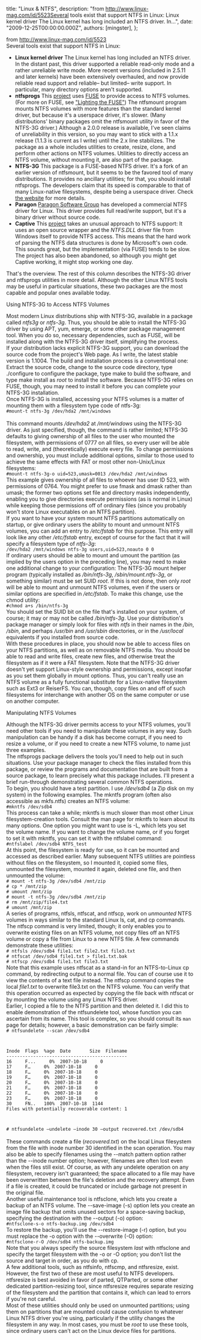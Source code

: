 
  title: "Linux & NTFS",
  description: "from http://www.linux-mag.com/id/5523Several tools exist that support NTFS in Linux: Linux kernel driver The Linux kernel has long included an NTFS driver. In...",
  date: "2009-12-25T00:00:00.000Z",
  authors: [mingster],
};

<p>from <a href="http://www.linux-mag.com/id/5523">http://www.linux-mag.com/id/5523</a><br />Several tools exist that support NTFS in Linux:</p>
<ul>
<li><b>Linux kernel driver</b> The Linux kernel has long included an NTFS driver. In the distant past, this driver supported a reliable read-only mode and a rather unreliable write mode. More recent versions (included in 2.5.11 and later kernels) have been extensively overhauled, and now provide reliable read support and reliable– but limited– write support. In particular, many directory options aren't supported.</li>
<li><b>ntfsprogs</b>  This <a class="story_link" href="http://www.linux-ntfs.org/">project</a> uses <a class="story_link" href="http://fuse.sourceforge.net/">FUSE</a> to provide access to NTFS volumes. (For more on FUSE, see <a href="http://www.linux-mag.com/id/2566/">"Lighting the FUSE"</a>)  The <span class="code">ntfsmount</span> program mounts NTFS volumes with more features than the standard kernel driver, but because it's a userspace driver, it's slower. (Many distributions' binary packages omit the <span class="code">ntfsmount</span> utility in favor of the NTFS-3G driver.) Although a 2.0.0 release is available, I've seen claims of unreliability in this version, so you may want to stick with a 1.1.x release (1.1.3 is current as I write) until the 2.x line stabilizes. The package as a whole includes utilities to create, resize, clone, and perform other actions on NTFS volumes. Utilities to directly access an NTFS volume, without mounting it, are also part of the package.</li>
<li><b>NTFS-3G</b>  This package is a FUSE-based NTFS driver. It's a fork of an earlier version of <span class="code">ntfsmount</span>, but it seems to be the favored tool of many distributions. It provides no ancillary utilities; for that, you should install <span class="code">ntfsprogs</span>. The developers claim that its speed is comparable to that of many Linux-native filesystems, despite being a userspace driver. Check <a class="story_link" href="http://www.ntfs-3g.org/">the website</a> for more details.</li>
<li><b>Paragon</b>  <a class="story_link" href="http://www.ntfs-linux.com/">Paragon Software Group</a> has developed a commercial NTFS driver for Linux. This driver provides full read/write support, but it's a binary driver without source code.</li>
<li><b>Captive</b>  This <a class="story_link" href="http://www.jankratochvil.net/project/captive/">project</a> takes an unusual approach to NTFS support: It uses an open source wrapper and the <i>NTFS.DLL</i> driver file from Windows itself to provide NTFS access. This means that the hard work of parsing the NTFS data structures is done by Microsoft's own code. This sounds great, but the implementation (via FUSE) tends to be slow. The project has also been abandoned, so although you might get Captive working, it might stop working one day.</li>
</ul>
<p>That's the overview. The rest of this column describes the NTFS-3G driver and ntfsprogs utilities in more detail. Although the other Linux NTFS tools may be useful in particular situations, these two packages are the most capable and popular ones available today.
<div class="subhead">Using NTFS-3G to Access NTFS Volumes</div>
<p>Most modern Linux distributions ship with NTFS-3G, available in a package called <i>ntfs3g</i> or <i>ntfs-3g</i>. Thus, you should be able to install the NTFS-3G driver by using APT, yum, emerge, or some other package management tool. When you do so, necessary dependencies, such as FUSE, will be installed along with the NTFS-3G driver itself, simplifying the process.<br />If your distribution lacks explicit NTFS-3G support, you can download the source code from the project's Web page. As I write, the latest stable version is 1.1004. The build and installation process is a conventional one: Extract the source code, change to the source code directory, type ./configure to configure the package, type make to build the software, and type <span class="code">make install</span> as <i>root</i> to install the software. Because NTFS-3G relies on FUSE, though, you may need to install it before you can complete your NTFS-3G installation.<br />Once NTFS-3G is installed, accessing your NTFS volumes is a matter of mounting them with a filesystem type code of ntfs-3g:<br /><code>#mount-t ntfs-3g /dev/hda2 /mnt/windows<br /></code><br />This command mounts <i>/dev/hda2</i> at <i>/mnt/windows</i> using the NTFS-3G driver. As just specified, though, the command is rather limited; NTFS-3G defaults to giving ownership of all files to the user who mounted the filesystem, with permissions of 0777 on all files, so every user will be able to read, write, and (theoretically) execute every file. To change permissions and ownership, you must include additional options, similar to those used to achieve the same effects with FAT or most other non-Unix/Linux filesystems:<code><br />#mount-t ntfs-3g-o uid=523,umask=0013 /dev/hda2 /mnt/windows</code><br />This example gives ownership of all files to whoever has user ID 523, with permissions of 0764. You might prefer to use fmask and dmask rather than <span class="code">umask</span>; the former two options set file and directory masks independently, enabling you to give directories execute permissions (as is normal in Linux) while keeping those permissions off of ordinary files (since you probably won't store Linux executables on an NTFS partition).<br />If you want to have your system mount NTFS partitions automatically on startup, or give ordinary users the ability to mount and unmount NTFS volumes, you can add an entry to <i>/etc/fstab</i> for this purpose. This entry will look like any other <i>/etc/fstab</i> entry, except of course for the fact that it will specify a filesystem type of <i>ntfs-3g</i>:<br /><code>/dev/hda2 /mnt/windows ntfs-3g users,uid=523,noauto 0 0</code><br />If ordinary users should be able to mount and umount the partition (as implied by the users option in the preceding line), you may need to make one additional change to your configuration: The NTFS-3G mount helper program (typically installed as <i>/bin/ntfs-3g</i>, <i>/sbin/mount.ntfs-3g</i>, or something similar) must be set SUID <i>root</i>. If this is not done, then only <i>root</i> will be able to mount and unmount NTFS volumes, even if the users or similar options are specified in <i>/etc/fstab</i>. To make this change, use the <span class="code">chmod</span> utility:<br /><code>#chmod a+s /bin/ntfs-3g</code><br />You should set the SUID bit on the file that's installed on your system, of course; it may or may not be called <i>/bin/ntfs-3g</i>. Use your distribution's package manager or simply look for files with <i>ntfs</i> in their names in the <i>/bin</i>, <i>/sbin</i>, and perhaps <i>/usr/bin</i> and <i>/usr/sbin</i> directories, or in the <i>/usr/local</i> equivalents if you installed from source code.<br />With these procedures in place, you should now be able to access files on your NTFS partitions, as well as on removable NTFS media. You should be able to read and write files, create new files, and otherwise treat the filesystem as if it were a FAT filesystem. Note that the NTFS-3G driver doesn't yet support Linux-style ownership and permissions, except insofar as you set them globally in mount options. Thus, you can't really use an NTFS volume as a fully functional substitute for a Linux-native filesystem such as Ext3 or ReiserFS. You can, though, copy files on and off of such filesystems for interchange with another OS on the same computer or use on another computer.
<div class="subhead">Manipulating NTFS Volumes</div>
<p>Although the NTFS-3G driver permits access to your NTFS volumes, you'll need other tools if you need to manipulate these volumes in any way. Such manipulation can be handy if a disk has become corrupt, if you need to resize a volume, or if you need to create a new NTFS volume, to name just three examples.<br />The <span class="code">ntfsprogs</span> package delivers the tools you'll need to help out in such situations. Use your package manager to check the files installed from this package, or review the programs and documentation that are built from a source package, to learn precisely what this package includes. I'll present a brief run-through demonstrating several common NTFS operations.<br />To begin, you should have a test partition. I use <i>/dev/sdb4</i> (a Zip disk on my system) in the following examples. The <span class="code">mkntfs</span> program (often also accessible as <span class="code">mkfs.ntfs</span>) creates an NTFS volume:<br /><code>#mkntfs /dev/sdb4</code><br />This process can take a while; <span class="code">mkntfs</span> is much slower than most other Linux filesystem-creation tools. Consult the man page for <span class="code">mkntfs</span> to learn about its many options. One option you might want to use is -L, which lets you set the volume name. If you want to change the volume name, or if you forget to set it with <span class="code">mkntfs</span>, you can set it with the <span class="code">ntfslabel</span> command:<br /><code>#ntfslabel /dev/sdb4 NTFS_test</code><br />At this point, the filesystem is ready for use, so it can be mounted and accessed as described earlier. Many subsequent NTFS utilities are pointless without files on the filesystem, so I mounted it, copied some files, unmounted the filesystem, mounted it again, deleted one file, and then unmounted the volume:<br /><code># mount -t ntfs-3g /dev/sdb4 /mnt/zip<br /># cp * /mnt/zip<br /># umount /mnt/zip<br /># mount -t ntfs-3g /dev/sdb4 /mnt/zip<br /># rm /mnt/zip/file4.txt<br /># umount /mnt/zip</code><br />A series of programs, <span class="code">ntfsls</span>, <span class="code">ntfscat</span>, and <span class="code">ntfscp</span>, work on <i>unmounted</i> NTFS volumes in ways similar to the standard Linux <span class="code">ls</span>, <span class="code">cat</span>, and <span class="code">cp</span> commands. The <span class="code">ntfscp</span> command is very limited, though; it only enables you to overwrite existing files on an NTFS volume, not copy files off an NTFS volume or copy a file from Linux to a new NTFS file. A few commands demonstrate these utilities:<br /><code># ntfsls /dev/sdb4 file1.txt file2.txt file3.txt<br /># ntfscat /dev/sdb4 file1.txt &gt; file1.txt.bak<br /># ntfscp /dev/sdb4 file1.txt file3.txt</code><br />Note that this example uses <span class="code">ntfscat</span> as a stand-in for an NTFS-to-Linux <span class="code">cp</span> command, by redirecting output to a normal file. You can of course use it to view the contents of a text file instead. The <span class="code">ntfscp</span> command copies the local <i>file1.txt</i> to overwrite file3.txt on the NTFS volume. You can verify that this operation occurred as expected by copying the file back with ntfscat or by mounting the volume using any Linux NTFS driver.<br />Earlier, I copied a file to the NTFS partition and then deleted it. I did this to enable demonstration of the <span class="code">ntfsundelete</span> tool, whose function you can ascertain from its name. This tool is complex, so you should consult its <code>man</code> page for details; however, a basic demonstration can be fairly simple:<br /><code># ntfsundelete --scan /dev/sdb4</p>
<p>Inode  Flags  %age  Date       Size  Filename<br />---------------------------------------------<br />16     F...     0%  2007-10-18     0  <br />17     F…     0%  2007-10-18     0  <br />18     F…     0%  2007-10-18     0  <br />19     F…     0%  2007-10-18     0  <br />20     F…     0%  2007-10-18     0  <br />21     F…     0%  2007-10-18     0  <br />22     F…     0%  2007-10-18     0  <br />23     F…     0%  2007-10-18     0  <br />30     FN..   100%  2007-10-18  1144  <br />Files with potentially recoverable content: 1</p>
<p># ntfsundelete –undelete –inode 30 –output recovered.txt /dev/sdb4<br /></code><br />These commands create a file (<i>recovered.txt</i>) on the local Linux filesystem from the file with inode number 30 identified in the scan operation. You may also be able to specify filenames using the <span class="code">--match pattern</span> option rather than the <span class="code">--inode number</span> option; however, filenames are often lost even when the files still exist. Of course, as with any undelete operation on any filesystem, recovery isn't guaranteed; the space allocated to a file may have been overwritten between the file's deletion and the recovery attempt. Even if a file is created, it could be truncated or include garbage not present in the original file.<br />Another useful maintenance tool is <span class="code">ntfsclone</span>, which lets you create a backup of an NTFS volume. The <span class="code">--save-image</span> (<span class="code">-s</span>) option lets you create an image file backup that omits unused sectors for a space-saving backup, specifying the destination with the <span class="code">--output</span> (<span class="code">-o</span>) option:<br /><code>#ntfsclone-s-o ntfs-backup.img /dev/sdb4</code><br />To restore the backup, you'll use the <span class="code">--restore-image</span> (<span class="code">-r</span>) option, but you must replace the <span class="code">-o</span> option with the <span class="code">--overwrite</span> (<span class="code">-O</span>) option:<br /><code>#ntfsclone-r-O /dev/sdb4 ntfs-backup.img</code><br />Note that you always specify the source filesystem <i>last</i> with <span class="code">ntfsclone</span> and specify the target filesystem with the <span class="code">-o</span> or <span class="code">-O</span> option; you don't list the source and target in order, as you do with <span class="code">cp</span>.<br />A few additional tools, such as <span class="code">ntfsinfo</span>, <span class="code">ntfscmp</span>, and <span class="code">ntfsresize</span>, exist. However, the first two of these are most useful to NTFS developers. <span class="code">ntfsresize</span> is best avoided in favor of <span class="code">parted</span>, QTParted, or some other dedicated partition-resizing tool, since <span class="code">ntfsresize</span> requires separate resizing of the filesystem and the partition that contains it, which can lead to errors if you're not careful.<br />Most of these utilities should only be used on unmounted partitions; using them on partitions that are mounted could cause confusion to whatever Linux NTFS driver you're using, particularly if the utility changes the filesystem in any way. In most cases, you must be <i>root</i> to use these tools, since ordinary users can't act on the Linux device files for partitions.</p>
